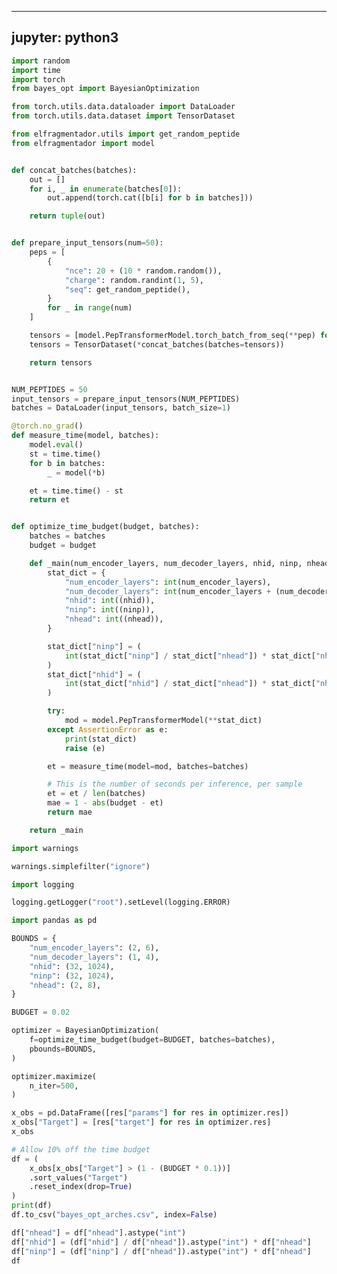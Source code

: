 ______________________________________________________________________

## jupyter: python3

```python
import random
import time
import torch
from bayes_opt import BayesianOptimization

from torch.utils.data.dataloader import DataLoader
from torch.utils.data.dataset import TensorDataset

from elfragmentador.utils import get_random_peptide
from elfragmentador import model


def concat_batches(batches):
    out = []
    for i, _ in enumerate(batches[0]):
        out.append(torch.cat([b[i] for b in batches]))

    return tuple(out)


def prepare_input_tensors(num=50):
    peps = [
        {
            "nce": 20 + (10 * random.random()),
            "charge": random.randint(1, 5),
            "seq": get_random_peptide(),
        }
        for _ in range(num)
    ]

    tensors = [model.PepTransformerModel.torch_batch_from_seq(**pep) for pep in peps]
    tensors = TensorDataset(*concat_batches(batches=tensors))

    return tensors


NUM_PEPTIDES = 50
input_tensors = prepare_input_tensors(NUM_PEPTIDES)
batches = DataLoader(input_tensors, batch_size=1)
```

```python
@torch.no_grad()
def measure_time(model, batches):
    model.eval()
    st = time.time()
    for b in batches:
        _ = model(*b)

    et = time.time() - st
    return et


def optimize_time_budget(budget, batches):
    batches = batches
    budget = budget

    def _main(num_encoder_layers, num_decoder_layers, nhid, ninp, nhead):
        stat_dict = {
            "num_encoder_layers": int(num_encoder_layers),
            "num_decoder_layers": int(num_encoder_layers + (num_decoder_layers)),
            "nhid": int((nhid)),
            "ninp": int((ninp)),
            "nhead": int((nhead)),
        }

        stat_dict["ninp"] = (
            int(stat_dict["ninp"] / stat_dict["nhead"]) * stat_dict["nhead"]
        )
        stat_dict["nhid"] = (
            int(stat_dict["nhid"] / stat_dict["nhead"]) * stat_dict["nhead"]
        )

        try:
            mod = model.PepTransformerModel(**stat_dict)
        except AssertionError as e:
            print(stat_dict)
            raise (e)

        et = measure_time(model=mod, batches=batches)

        # This is the number of seconds per inference, per sample
        et = et / len(batches)
        mae = 1 - abs(budget - et)
        return mae

    return _main
```

```python
import warnings

warnings.simplefilter("ignore")

import logging

logging.getLogger("root").setLevel(logging.ERROR)

import pandas as pd

BOUNDS = {
    "num_encoder_layers": (2, 6),
    "num_decoder_layers": (1, 4),
    "nhid": (32, 1024),
    "ninp": (32, 1024),
    "nhead": (2, 8),
}

BUDGET = 0.02

optimizer = BayesianOptimization(
    f=optimize_time_budget(budget=BUDGET, batches=batches),
    pbounds=BOUNDS,
)

optimizer.maximize(
    n_iter=500,
)
```

```python
x_obs = pd.DataFrame([res["params"] for res in optimizer.res])
x_obs["Target"] = [res["target"] for res in optimizer.res]
x_obs
```

```python
# Allow 10% off the time budget
df = (
    x_obs[x_obs["Target"] > (1 - (BUDGET * 0.1))]
    .sort_values("Target")
    .reset_index(drop=True)
)
print(df)
df.to_csv("bayes_opt_arches.csv", index=False)
```

```python
df["nhead"] = df["nhead"].astype("int")
df["nhid"] = (df["nhid"] / df["nhead"]).astype("int") * df["nhead"]
df["ninp"] = (df["ninp"] / df["nhead"]).astype("int") * df["nhead"]
df
```
